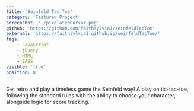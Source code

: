 ```yaml
---
title: 'Seinfeld Tac Toe'
category: 'Featured Project'
screenshot: './pixelatedCursor.png'
github: 'https://github.com/faithsylvia1/seinfeldTacToe'
external: 'https://faithsylvia1.github.io/seinfeldTacToe/'
tags:
    - JavaScript
    - jQuery
    - HTML
    - SASS
visible: 'true'
position: 0
---
```


Get retro and play a timeless game the Seinfeld way! A play on tic-tac-toe, following the standard rules with the ability to choose your character, alongside logic for score tracking.
